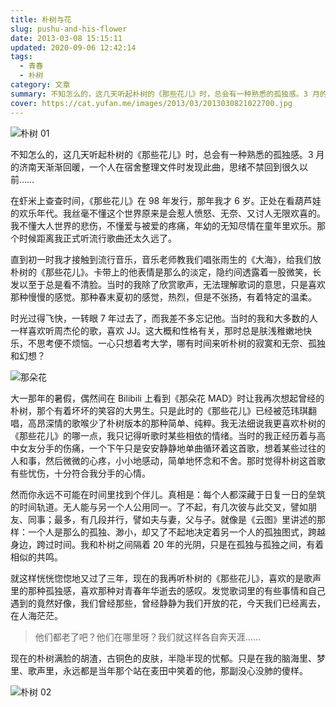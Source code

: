 ```yaml
---
title: 朴树与花
slug: pushu-and-his-flower
date: 2013-03-08 15:15:11
updated: 2020-09-06 12:42:14
tags:
  - 青春
  - 朴树
category: 文章
summary: 不知怎么的，这几天听起朴树的《那些花儿》时，总会有一种熟悉的孤独感。3 月的济南天渐渐回暖，一个人在宿舍整理文件时发现此曲，思绪不禁回到很久以前……
cover: https://cat.yufan.me/images/2013/03/2013030821022700.jpg
---
```


![朴树 01](https://cat.yufan.me/images/2013/03/2013030821042700.jpg)

<MusicPlayer netease={139392} />

不知怎么的，这几天听起朴树的《那些花儿》时，总会有一种熟悉的孤独感。3 月的济南天渐渐回暖，一个人在宿舍整理文件时发现此曲，思绪不禁回到很久以前……

在虾米上查查时间，《那些花儿》在 98 年发行，那年我才 6 岁。正处在看葫芦娃的欢乐年代。我丝毫不懂这个世界原来是会惹人愤怒、无奈、又讨人无限欢喜的。我不懂大人世界的悲伤，不懂爱与被爱的疼痛，年幼的无知尽情在童年里欢乐。那个时候距离我正式听流行歌曲还太久远了。

直到初一时我才接触到流行音乐，音乐老师教我们唱张雨生的《大海》，给我们放朴树的《那些花儿》。卡带上的他表情是那么的淡定，隐约间透露着一股微笑，长发以至于总是看不清脸。当时的我除了欣赏歌声，无法理解歌词的意思，只是喜欢那种慢慢的感觉。那种春末夏初的感觉，热烈，但是不张扬，有着特定的温柔。

时光过得飞快，一转眼 7 年过去了，而我差不多忘记他。当时的我和大多数的人一样喜欢听周杰伦的歌，喜欢 JJ。这大概和性格有关，那时总是肤浅稚嫩地快乐，不思考便不烦恼。一心只想着考大学，哪有时间来听朴树的寂寞和无奈、孤独和幻想？

![那朵花](https://cat.yufan.me/images/2013/03/2013030821095600.jpg)

大一那年的暑假，偶然间在 Bilibili 上看到《那朵花 MAD》时让我再次想起曾经的朴树，那个有着坏坏的笑容的大男生。只是此时的《那些花儿》已经被范玮琪翻唱，高昂深情的歌喉少了朴树版本的那种简单、纯粹。我无法细说我更喜欢朴树的《那些花儿》的哪一点，我只记得听歌时某些相依的情绪。当时的我正经历着与高中女友分手的伤痛，一个下午只是安安静静地单曲循环着这首歌，想着某些过往的人和事，然后微微的心疼，小小地感动，简单地怀念和不舍。那时觉得朴树这首歌有些忧伤，十分符合我分手的心情。

然而你永远不可能在时间里找到个伴儿。真相是：每个人都深藏于日复一日的垒筑的时间轨道。无人能与另一个人公用同一。了不起，有几次彼与此交叉，譬如朋友、同事；最多，有几段并行，譬如夫与妻，父与子。就像是《云图》里讲述的那样：一个人是那么的孤独、渺小，却又了不起地决定着另一个人的孤独图式，跨越身边，跨过时间。我和朴树之间隔着 20 年的光阴，只是在孤独与孤独之间，有着相似的共鸣。

就这样恍恍惚惚地又过了三年，现在的我再听朴树的《那些花儿》，喜欢的是歌声里的那种孤独感，喜欢那种对青春年华逝去的感叹。发觉歌词里的有些事情和自己遇到的竟然好像，我们曾经那些，曾经静静为我们开放的花，今天我们已经离去，在人海茫茫。

> 他们都老了吧？他们在哪里呀？我们就这样各自奔天涯……

现在的朴树满脸的胡渣，古铜色的皮肤，半隐半现的忧郁。只是在我的脑海里、梦里、歌声里，永远都是当年那个站在麦田中笑着的他，那副没心没肺的傻样。

![朴树 02](https://cat.yufan.me/images/2013/03/2013030821055700.jpg)
